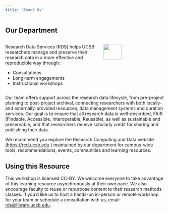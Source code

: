 ```yaml
---
title: "About Us"
---
```


## Our Department

::: columns
::: {.column width="60%"}
Research Data Services (RDS) helps UCSB researchers manage and preserve their research data in a more effective and reproducible way through:

-   Consultations
-   Long-term engagements
-   Instructional workshops
:::

::: {.column width="40%"}
![](images/rds_hex.png){fig-align="left" width="55%"}
:::
:::

Our team offers support across the research data lifecycle, from pre-project planning to post-project archival, connecting researchers with both locally- and externally-provided resources, data management systems and curation services. Our goal is to ensure that all research data is well-described, FAIR (Findable, Accessible, Interoperable, Reusable), as well as sustainable and preservable, and that researchers receive scholarly credit for sharing and publishing their data.

We recommend you explore the Research Computing and Data website (<https://rcd.ucsb.edu> ) maintained by our department for campus-wide tools, recommendations, events, communities and learning resources.

## Using this Resource

This workshop is licensed CC-BY. We welcome everyone to take advantage of this learning resource asynchronously at their own pace. We also encourage faculty to reuse or repurpose content to their research methods classes. If you'd like us to host a hands-on in-person or remote workshop for your team or schedule a consultation with us, email: [rds\@library.ucsb.edu](mailto:rds@library.ucsb.edu){.email}.
